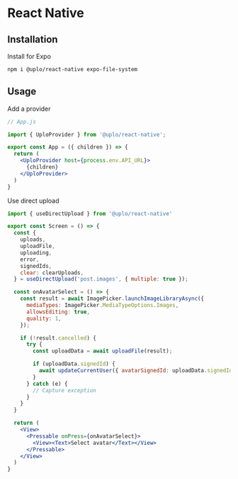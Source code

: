 # React Native

## Installation

Install for Expo

```sh npm2yarn
npm i @uplo/react-native expo-file-system
```

## Usage

Add a provider

```jsx
// App.js

import { UploProvider } from '@uplo/react-native';

export const App = ({ children }) => {
  return (
    <UploProvider host={process.env.API_URL}>
      {children}
    </UploProvider>
  )
}
```

Use direct upload

```jsx
import { useDirectUpload } from '@uplo/react-native'

export const Screen = () => {
  const {
    uploads,
    uploadFile,
    uploading,
    error,
    signedIds,
    clear: clearUploads,
  } = useDirectUpload('post.images', { multiple: true });

  const onAvatarSelect = () => {
    const result = await ImagePicker.launchImageLibraryAsync({
      mediaTypes: ImagePicker.MediaTypeOptions.Images,
      allowsEditing: true,
      quality: 1,
    });

    if (!result.cancelled) {
      try {
        const uploadData = await uploadFile(result);

        if (uploadData.signedId) {
          await updateCurrentUser({ avatarSignedId: uploadData.signedId });
        }
      } catch (e) {
        // Capture exception
      }
    }
  }

  return (
    <View>
      <Pressable onPress={onAvatarSelect}>
        <View><Text>Select avatar</Text></View>
      </Pressable>
    </View>
  )
}
